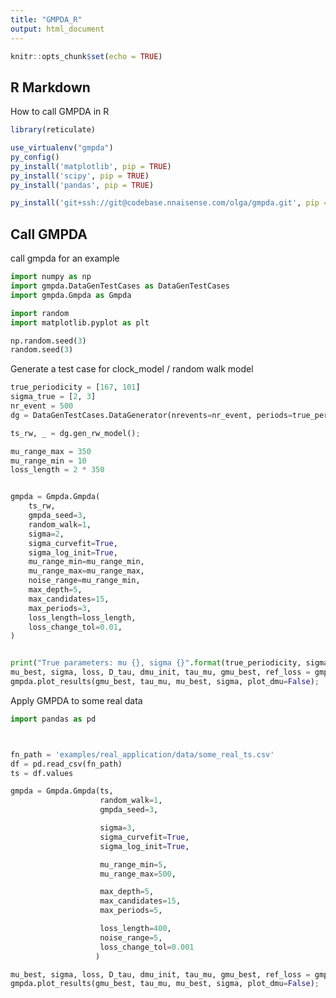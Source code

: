 ```yaml
---
title: "GMPDA_R"
output: html_document
---
```


```r
knitr::opts_chunk$set(echo = TRUE)
```

## R Markdown
How to call GMPDA in R


```r
library(reticulate)

use_virtualenv("gmpda")
py_config()
py_install('matplotlib', pip = TRUE)
py_install('scipy', pip = TRUE)
py_install('pandas', pip = TRUE)

py_install('git+ssh://git@codebase.nnaisense.com/olga/gmpda.git', pip = TRUE)
```

## Call GMPDA

call gmpda for an example

```python
import numpy as np
import gmpda.DataGenTestCases as DataGenTestCases
import gmpda.Gmpda as Gmpda

import random
import matplotlib.pyplot as plt

np.random.seed(3)
random.seed(3)
```
Generate a test case for clock_model / random walk model

```python
true_periodicity = [167, 101]
sigma_true = [2, 3]
nr_event = 500
dg = DataGenTestCases.DataGenerator(nrevents=nr_event, periods=true_periodicity, sigmas=sigma_true, fp_beta=0)

ts_rw, _ = dg.gen_rw_model();

mu_range_max = 350
mu_range_min = 10
loss_length = 2 * 350


gmpda = Gmpda.Gmpda(
    ts_rw,
    gmpda_seed=3,
    random_walk=1,
    sigma=2,
    sigma_curvefit=True,
    sigma_log_init=True,
    mu_range_min=mu_range_min,
    mu_range_max=mu_range_max,
    noise_range=mu_range_min,
    max_depth=5,
    max_candidates=15,
    max_periods=3,
    loss_length=loss_length,
    loss_change_tol=0.01,
)


print("True parameters: mu {}, sigma {}".format(true_periodicity, sigma_true))
mu_best, sigma, loss, D_tau, dmu_init, tau_mu, gmu_best, ref_loss = gmpda.extract_periods();
gmpda.plot_results(gmu_best, tau_mu, mu_best, sigma, plot_dmu=False);

```



Apply GMPDA to some real data

```python
import pandas as pd



fn_path = 'examples/real_application/data/some_real_ts.csv'
df = pd.read_csv(fn_path)
ts = df.values

gmpda = Gmpda.Gmpda(ts,
                    random_walk=1,
                    gmpda_seed=3,

                    sigma=3,
                    sigma_curvefit=True,
                    sigma_log_init=True,

                    mu_range_min=5,
                    mu_range_max=500,

                    max_depth=5,
                    max_candidates=15,
                    max_periods=5,

                    loss_length=400,
                    noise_range=5,
                    loss_change_tol=0.001
                   )

mu_best, sigma, loss, D_tau, dmu_init, tau_mu, gmu_best, ref_loss = gmpda.extract_periods()
gmpda.plot_results(gmu_best, tau_mu, mu_best, sigma, plot_dmu=False);
```
